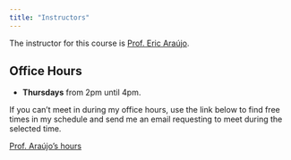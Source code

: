 ```yaml
---
title: "Instructors"
---
```


The instructor for this course is [Prof. Eric Araújo](https://ericaraujo.com/){target="_blank"}. 

## Office Hours

- **Thursdays** from 2pm until 4pm.

:::{.callout-warning}
If you can't meet in during my office hours, use the link below to find free times in my schedule and send me an email requesting to meet during the selected time.

[Prof. Araújo's hours](https://outlook.office365.com/calendar/published/c0bd07a3f1d64aaf9a74c91921ce7536@calvin.edu/79189cd730424803bceba861959c7e752179000899390454025/calendar.html){target="_blank"}
:::
